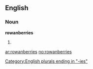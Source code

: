 ==English==

===Noun===
'''rowanberries'''

# {{plural of|[[rowanberry]]}}

[[Category:English plurals ending in "-ies"]]

[[ar:rowanberries]]
[[no:rowanberries]]